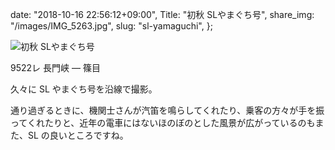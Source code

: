   date: "2018-10-16 22:56:12+09:00",
  Title: "初秋 SLやまぐち号",
  share_img: "/images/IMG_5263.jpg",
  slug: "sl-yamaguchi",
};

![初秋 SLやまぐち号](/images/IMG_5263.jpg)

<span className="caption">9522レ 長門峡 ― 篠目</span>

久々に SL やまぐち号を沿線で撮影。

通り過ぎるときに、機関士さんが汽笛を鳴らしてくれたり、乗客の方々が手を振ってくれたりと、近年の電車にはないほのぼのとした風景が広がっているのもまた、SL の良いところですね。
